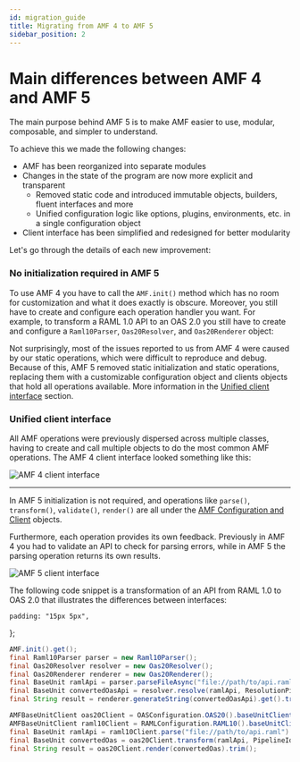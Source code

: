 ```yaml
---
id: migration_guide
title: Migrating from AMF 4 to AMF 5
sidebar_position: 2
---
```


# Main differences between AMF 4 and AMF 5
The main purpose behind AMF 5 is to make AMF easier to use, modular, composable, and simpler to understand.

To achieve this we made the following changes:
- AMF has been reorganized into separate modules
- Changes in the state of the program are now more explicit and transparent
  - Removed static code and introduced immutable objects, builders, fluent interfaces and more
  - Unified configuration logic like options, plugins, environments, etc. in a single configuration object
- Client interface has been simplified and redesigned for better modularity

Let's go through the details of each new improvement:


### No initialization required in AMF 5
To use AMF 4 you have to call the `AMF.init()` method which has no room for customization and what it does exactly is obscure.
Moreover, you still have to create and configure each operation handler you want. For example, to transform a
RAML 1.0 API to an OAS 2.0 you still have to create and configure a `Raml10Parser`, `Oas20Resolver`, and `Oas20Renderer` object:

Not surprisingly, most of the issues reported to us from AMF 4 were caused by our static operations, which were difficult to reproduce and debug.
Because of this, AMF 5 removed static initialization and static operations, replacing them with a customizable configuration object and clients objects
that hold all operations available. More information in the [Unified client interface](#unified-client-interface) section.

### Unified client interface
All AMF operations were previously dispersed across multiple classes, having to create and call multiple objects
to do the most common AMF operations. The AMF 4 client interface looked something like this:

![AMF 4 client interface](../assets/images/amf/amf4-client-interface.png)

---

In AMF 5 initialization is not required, and operations like `parse()`, `transform()`, `validate()`, `render()` are all
under the [AMF Configuration and Client](using-amf/amf_configuration) objects.

Furthermore, each operation provides its own feedback. Previously in AMF 4 you had to validate an API to check
for parsing errors, while in AMF 5 the parsing operation returns its own results.

![AMF 5 client interface](../assets/images/amf/amf5-client-interface.png)

The following code snippet is a transformation of an API from RAML 1.0 to OAS 2.0 that illustrates the differences between interfaces:

    padding: "15px 5px",
};

<div className="container">
<div className='row'>
<div style={myStyle} className='col col--6'>

```java title="AMF 4 initialization"
AMF.init().get();
final Raml10Parser parser = new Raml10Parser();
final Oas20Resolver resolver = new Oas20Resolver();
final Oas20Renderer renderer = new Oas20Renderer();
final BaseUnit ramlApi = parser.parseFileAsync("file://path/to/api.raml").get();
final BaseUnit convertedOasApi = resolver.resolve(ramlApi, ResolutionPipeline.COMPATIBILITY_PIPELINE());
final String result = renderer.generateString(convertedOasApi).get().trim();
```

</div>
<div style={myStyle} className='col col--6'>

```java title="AMF 5 configuration"
AMFBaseUnitClient oas20Client = OASConfiguration.OAS20().baseUnitClient();
AMFBaseUnitClient raml10Client = RAMLConfiguration.RAML10().baseUnitClient();
final BaseUnit ramlApi = raml10Client.parse("file://path/to/api.raml").get().baseUnit();
final BaseUnit convertedOas = oas20Client.transform(ramlApi, PipelineId.Compatibility()).baseUnit();
final String result = oas20Client.render(convertedOas).trim();
```

</div>
</div>
</div>
